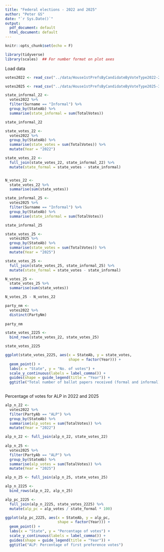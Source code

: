 ```yaml
---
title: "Federal elections - 2022 and 2025"
author: "Peter GS"
date: "`r Sys.Date()`"
output:
  pdf_document: default
  html_document: default
---
```


```r

knitr::opts_chunk$set(echo = F)

```


```r

library(tidyverse)
library(scales)  ## For number format on plot axes

```


Load data

```r

votes2022 <- read_csv("../data/House1stPrefsByCandidateByVoteType2022-27966-20250517.csv", skip = 1, show_col_types = FALSE)

votes2025 <- read_csv("../data/House1stPrefsByCandidateByVoteType2025-31496-20250517.csv", skip = 1, show_col_types = FALSE)

```


```r

state_informal_22 <- 
  votes2022 %>%
  filter(Surname == "Informal") %>%
  group_by(StateAb) %>%
  summarise(state_informal = sum(TotalVotes))

state_informal_22

```


```r

state_votes_22 <- 
  votes2022 %>%
  group_by(StateAb) %>%
  summarise(state_votes = sum(TotalVotes)) %>%
  mutate(Year = "2022")

state_votes_22 <- 
  full_join(state_votes_22, state_informal_22) %>%
  mutate(state_formal = state_votes - state_informal)


N_votes_22 <- 
  state_votes_22 %>%
  summarise(sum(state_votes))

```

```r

state_informal_25 <- 
  votes2025 %>%
  filter(Surname == "Informal") %>%
  group_by(StateAb) %>%
  summarise(state_informal = sum(TotalVotes))

state_informal_25

```


```r

state_votes_25 <- 
  votes2025 %>%
  group_by(StateAb) %>%
  summarise(state_votes = sum(TotalVotes)) %>%
  mutate(Year = "2025")

state_votes_25 <- 
  full_join(state_votes_25, state_informal_25) %>%
  mutate(state_formal = state_votes - state_informal)

N_votes_25 <- 
  state_votes_25 %>%
  summarise(sum(state_votes))

```


```r

N_votes_25 - N_votes_22

```


```r

party_nm <- 
  votes2022 %>%
  distinct(PartyNm)
  
party_nm

```



```r

state_votes_2225 <-
  bind_rows(state_votes_22, state_votes_25)

state_votes_2225

```


```r

ggplot(state_votes_2225, aes(x = StateAb, y = state_votes, 
                             shape = factor(Year))) +
  geom_point() +
  labs(x = "State", y = "No. of votes") +
  scale_y_continuous(labels = label_comma()) +
  guides(shape = guide_legend(title = "Year")) +
  ggtitle("Total number of ballot papers received (formal and informal)")
         
```


Percentage of votes for ALP in 2022 and 2025

```r

alp_n_22 <-
  votes2022 %>%
  filter(PartyAb == "ALP") %>%
  group_by(StateAb) %>%
  summarise(alp_votes = sum(TotalVotes)) %>%
  mutate(Year = "2022")

alp_n_22 <- full_join(alp_n_22, state_votes_22)
  
alp_n_25 <-
  votes2025 %>%
  filter(PartyAb == "ALP") %>%
  group_by(StateAb) %>%
  summarise(alp_votes = sum(TotalVotes)) %>%
  mutate(Year = "2025")

alp_n_25 <- full_join(alp_n_25, state_votes_25)

alp_n_2225 <-
  bind_rows(alp_n_22, alp_n_25)


```


```r

alp_pc_2225 <- 
  full_join(alp_n_2225, state_votes_2225) %>%
  mutate(alp_pc = alp_votes / state_formal * 100)

```


```r

ggplot(alp_pc_2225, aes(x = StateAb, y = alp_pc, 
                        shape = factor(Year))) +
  geom_point() +
  labs(x = "State", y = "Percentage of votes") +
  scale_y_continuous(labels = label_comma()) +
  guides(shape = guide_legend(title = "Year")) +
  ggtitle("ALP: Percentage of first preference votes")


```

